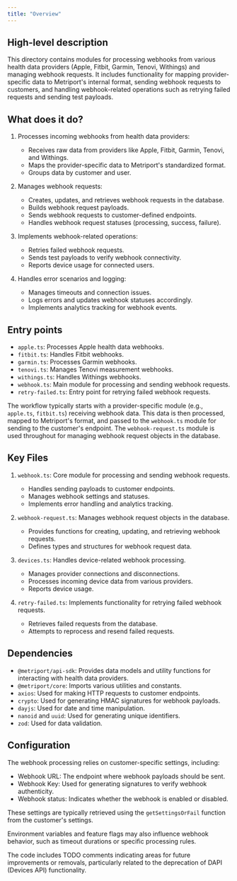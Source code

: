 ```yaml
---
title: "Overview"
---
```


## High-level description
This directory contains modules for processing webhooks from various health data providers (Apple, Fitbit, Garmin, Tenovi, Withings) and managing webhook requests. It includes functionality for mapping provider-specific data to Metriport's internal format, sending webhook requests to customers, and handling webhook-related operations such as retrying failed requests and sending test payloads.

## What does it do?
1. Processes incoming webhooks from health data providers:
   - Receives raw data from providers like Apple, Fitbit, Garmin, Tenovi, and Withings.
   - Maps the provider-specific data to Metriport's standardized format.
   - Groups data by customer and user.

2. Manages webhook requests:
   - Creates, updates, and retrieves webhook requests in the database.
   - Builds webhook request payloads.
   - Sends webhook requests to customer-defined endpoints.
   - Handles webhook request statuses (processing, success, failure).

3. Implements webhook-related operations:
   - Retries failed webhook requests.
   - Sends test payloads to verify webhook connectivity.
   - Reports device usage for connected users.

4. Handles error scenarios and logging:
   - Manages timeouts and connection issues.
   - Logs errors and updates webhook statuses accordingly.
   - Implements analytics tracking for webhook events.

## Entry points
- `apple.ts`: Processes Apple health data webhooks.
- `fitbit.ts`: Handles Fitbit webhooks.
- `garmin.ts`: Processes Garmin webhooks.
- `tenovi.ts`: Manages Tenovi measurement webhooks.
- `withings.ts`: Handles Withings webhooks.
- `webhook.ts`: Main module for processing and sending webhook requests.
- `retry-failed.ts`: Entry point for retrying failed webhook requests.

The workflow typically starts with a provider-specific module (e.g., `apple.ts`, `fitbit.ts`) receiving webhook data. This data is then processed, mapped to Metriport's format, and passed to the `webhook.ts` module for sending to the customer's endpoint. The `webhook-request.ts` module is used throughout for managing webhook request objects in the database.

## Key Files
1. `webhook.ts`: Core module for processing and sending webhook requests.
   - Handles sending payloads to customer endpoints.
   - Manages webhook settings and statuses.
   - Implements error handling and analytics tracking.

2. `webhook-request.ts`: Manages webhook request objects in the database.
   - Provides functions for creating, updating, and retrieving webhook requests.
   - Defines types and structures for webhook request data.

3. `devices.ts`: Handles device-related webhook processing.
   - Manages provider connections and disconnections.
   - Processes incoming device data from various providers.
   - Reports device usage.

4. `retry-failed.ts`: Implements functionality for retrying failed webhook requests.
   - Retrieves failed requests from the database.
   - Attempts to reprocess and resend failed requests.

## Dependencies
- `@metriport/api-sdk`: Provides data models and utility functions for interacting with health data providers.
- `@metriport/core`: Imports various utilities and constants.
- `axios`: Used for making HTTP requests to customer endpoints.
- `crypto`: Used for generating HMAC signatures for webhook payloads.
- `dayjs`: Used for date and time manipulation.
- `nanoid` and `uuid`: Used for generating unique identifiers.
- `zod`: Used for data validation.

## Configuration
The webhook processing relies on customer-specific settings, including:
- Webhook URL: The endpoint where webhook payloads should be sent.
- Webhook Key: Used for generating signatures to verify webhook authenticity.
- Webhook status: Indicates whether the webhook is enabled or disabled.

These settings are typically retrieved using the `getSettingsOrFail` function from the customer's settings.

Environment variables and feature flags may also influence webhook behavior, such as timeout durations or specific processing rules.

The code includes TODO comments indicating areas for future improvements or removals, particularly related to the deprecation of DAPI (Devices API) functionality.